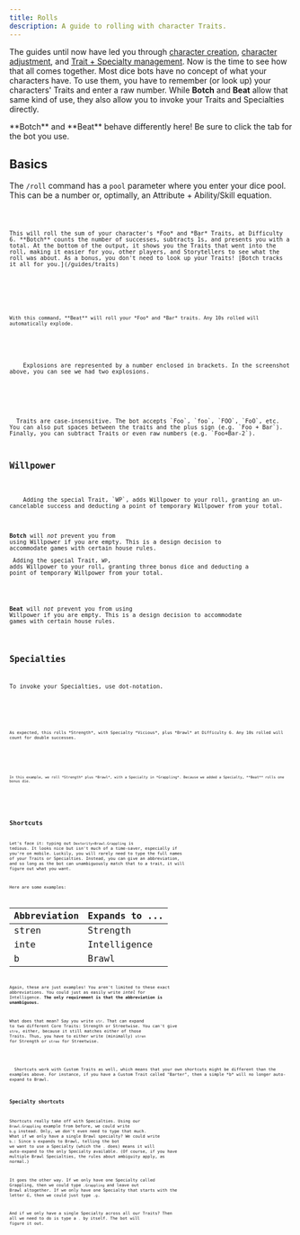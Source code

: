 ```yaml
---
title: Rolls
description: A guide to rolling with character Traits.
---
```







The guides until now have led you through [character creation](/guides/character-creation), [character adjustment](/guides/character-management), and [Trait + Specialty management](/guides/traits). Now is the time to see how that all comes together. Most dice bots have no concept of what your characters have. To use them, you have to remember (or look up) your characters' Traits and enter a raw number. While **Botch** and **Beat** allow that same kind of use, they also allow you to invoke your Traits and Specialties directly.

<Aside type="tip">**Botch** and **Beat** behave differently here! Be sure to click the tab for the bot you use.</Aside>

## Basics

The `/roll` command has a `pool` parameter where you enter your dice pool. This can be a number or, optimally, an Attribute + Ability/Skill equation.

<Tabs syncKey="bot">
  <TabItem label="Botch (WoD)">
    <Code code="/roll pool:Foo+Bar difficulty:6" mark={rollHighlights} />

    This will roll the sum of your character's *Foo* and *Bar* Traits, at Difficulty 6. **Botch** counts the number of successes, subtracts 1s, and presents you with a total. At the bottom of the output, it shows you the Traits that went into the roll, making it easier for you, other players, and Storytellers to see what the roll was about. As a bonus, you don't need to look up your Traits! [Botch tracks it all for you.](/guides/traits)

  <Picture
    src={botchRollBasic}
    width={imgWidth}
    alt="Botch: Basic roll"
    densities={[4]}
  />
  </TabItem>
  <TabItem label="Beat (CofD)">
    <Code code="/roll pool:Foo+Bar" mark={rollHighlights} />

    With this command, **Beat** will roll your *Foo* and *Bar* traits. Any 10s rolled will automatically explode.

  <Picture
    src={beatRollBasic}
    width={imgWidth}
    alt="Beat: Basic roll"
    densities={[4]}
  />

  <Aside>
    Explosions are represented by a number enclosed in brackets. In the screenshot above, you can see we had two explosions.
  </Aside>

  </TabItem>
</Tabs>

<Aside type="tip">
  Traits are case-insensitive. The bot accepts `Foo`, `foo`, `FOO`, `FoO`, etc. You can also put spaces between the traits and the plus sign (e.g. `Foo + Bar`). Finally, you can subtract Traits or even raw numbers (e.g. `Foo+Bar-2`).
</Aside>

## Willpower

<Tabs syncKey="bot">
  <TabItem label="Botch (WoD)">
    Adding the special Trait, `WP`, adds Willpower to your roll, granting an un-cancelable success and deducting a point of temporary Willpower from your total.

  <Picture
    src={botchRollWillpower}
    width={imgWidth}
    alt="Botch: Willpower roll"
    densities={[4]}
  />
    <Aside>**Botch** will *not* prevent you from using Willpower if you are empty. This is a design decision to accommodate games with certain house rules.</Aside>
  </TabItem>
  <TabItem label="Beat (CofD)">
    Adding the special Trait, `WP`, adds Willpower to your roll, granting three bonus dice and deducting a point of temporary Willpower from your total.

  <Picture
    src={botchRollWillpower}
    width={imgWidth}
    alt="Beat: Willpower roll"
    densities={[4]}
  />
    <Aside>**Beat** will *not* prevent you from using Willpower if you are empty. This is a design decision to accommodate games with certain house rules.</Aside>
  </TabItem>
</Tabs>


## Specialties

To invoke your Specialties, use dot-notation.

<Tabs syncKey="bot">
  <TabItem label="Botch (WoD)">
    <Code code="/roll pool:Dexterity+Brawl.Grappling difficulty:6" mark={rollHighlights} />

    As expected, this rolls *Strength*, with Specialty *Vicious*, plus *Brawl* at Difficulty 6. Any 10s rolled will count for double successes.

  <Picture
    src={botchRollSpecs}
    width={imgWidth}
    alt="Botch: Roll with
    densities={[4]}
  Specialties" />
  </TabItem>
  <TabItem label="Beat (CofD)">
    <Code code="/roll pool:Dexterity+Brawl.Grappling" mark={rollHighlights} />

    In this example, we roll *Strength* plus *Brawl*, with a Specialty in *Grappling*. Because we added a Specialty, **Beat** rolls one bonus die.

  <Picture
    src={beatRollSpecs}
    width={imgWidth}
    alt="Beat: Roll with
    densities={[4]}
  Specialties" />
  </TabItem>
</Tabs>

## Shortcuts

Let's face it: typing out `Dexterity+Brawl.Grappling` is tedious. It looks nice but isn't much of a time-saver, especially if you're on mobile. Luckily, you will rarely need to type the full names of your Traits or Specialties. Instead, you can give an abbreviation, and so long as the bot can unambiguously match that to a trait, it will figure out what you want.

Here are some examples:

| Abbreviation | Expands to ... |
|--------------|----------------|
| stren        | Strength       |
| inte         | Intelligence   |
| b            | Brawl          |

Again, these are just examples! You aren't limited to these exact abbreviations. You could just as easily write *intel* for Intelligence. **The only requirement is that the abbreviation is unambiguous.**

What does that mean? Say you write `str`. That can expand to two different Core Traits: Strength or Streetwise. You can't give `stre`, either, because it still matches either of those Traits. Thus, you have to either write (minimally) `stren` for Strength or `stree` for Streetwise.

<Picture
  src={ambiguousTrait}
  width={imgWidth}
  alt="Ambiguous traits cannot
  densities={[4]}
be rolled" />

<Aside>
  Shortcuts work with Custom Traits as well, which means that your own shortcuts might be different than the examples above. For instance, if you have a Custom Trait called "Barter", then a simple *b* will no longer auto-expand to Brawl.
</Aside>

### Specialty shortcuts

Shortcuts really take off with Specialties. Using our `Brawl.Grappling` example from before, we could write `b.g` instead. Only, we don't even need to type that much. What if we only have a single Brawl specialty? We could write `b.`: Since `b` expands to Brawl, telling the bot we want to use a Specialty (which the `.` does) means it will auto-expand to the only Specialty available. (Of course, if you have multiple Brawl Specialties, the rules about ambiguity apply, as normal.)

It goes the other way. If we only have one Specialty called Grappling, then we could type `.Grappling` and leave out Brawl altogether. If we only have one Specialty that starts with the letter *G*, then we could just type `.g`.

And if we only have a single Specialty across all our Traits? Then all we need to do is type a `.` by itself. The bot will figure it out.
